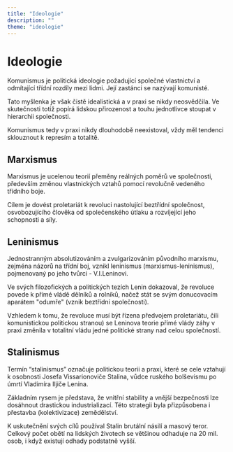 ```yaml
---
title: "Ideologie"
description: ""
theme: "ideologie"
---
```


# Ideologie

Komunismus je politická ideologie požadující společné vlastnictví a odmítající třídní rozdíly mezi lidmi. Její zastánci se nazývají komunisté.

Tato myšlenka je však čistě idealistická a v praxi se nikdy neosvědčila. Ve skutečnosti totiž popírá lidskou přirozenost a touhu jednotlivce stoupat v hierarchii společnosti.

Komunismus tedy v praxi nikdy dlouhodobě neexistoval, vždy měl tendenci sklouznout k represím a totalitě.

## Marxismus

Marxismus je ucelenou teorií přeměny reálných poměrů ve společnosti, především změnou vlastnických vztahů pomocí revolučně vedeného třídního boje.

Cílem je dovést proletariát k revoluci nastolující beztřídní společnost, osvobozujícího člověka od společenského útlaku a rozvíjející jeho schopnosti a síly.

## Leninismus

Jednostranným absolutizováním a zvulgarizováním původního marxismu, zejména názorů na třídní boj, vznikl leninismus (marxismus-leninismus), pojmenovaný po jeho tvůrci - V.I.Leninovi.

Ve svých filozofických a politických tezích Lenin dokazoval, že revoluce povede k přímé vládě dělníků a rolníků, načež stát se svým donucovacím aparátem "odumře" (vznik beztřídní společnosti).

Vzhledem k tomu, že revoluce musí být řízena předvojem proletariátu, čili komunistickou politickou stranou) se Leninova teorie přímé vlády záhy v praxi změnila v totalitní vládu jedné politické strany nad celou společností.

## Stalinismus

Termín “stalinismus” označuje politickou teorii a praxi, které se cele vztahují k osobnosti Josefa Vissarionoviče Stalina, vůdce ruského bolševismu po úmrtí Vladimíra Iljiče Lenina.

Základním rysem je představa, že vnitřní stability a vnější bezpečnosti lze dosáhnout drastickou industrializací. Této strategii byla přizpůsobena i přestavba (kolektivizace) zemědělství.

K uskutečnění svých cílů používal Stalin brutální násilí a masový teror. Celkový počet obětí na lidských životech se většinou odhaduje na 20 mil. osob, i když existují odhady podstatně vyšší.
